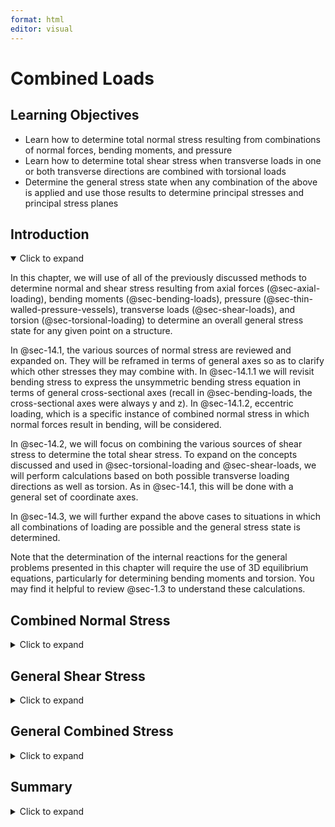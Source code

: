 ```yaml
---
format: html
editor: visual
---
```


# Combined Loads {#sec-combined-loads}

::: {.callout-note icon="false"}
## Learning Objectives

-   Learn how to determine total normal stress resulting from combinations of normal forces, bending moments, and pressure
-   Learn how to determine total shear stress when transverse loads in one or both transverse directions are combined with torsional loads
-   Determine the general stress state when any combination of the above is applied and use those results to determine principal stresses and principal stress planes
:::

## Introduction {.unnumbered}

<details open>

<summary>Click to expand</summary>

In this chapter, we will use of all of the previously discussed methods to determine normal and shear stress resulting from axial forces (@sec-axial-loading), bending moments (@sec-bending-loads), pressure (@sec-thin-walled-pressure-vessels), transverse loads (@sec-shear-loads), and torsion (@sec-torsional-loading) to determine an overall general stress state for any given point on a structure.

In @sec-14.1, the various sources of normal stress are reviewed and expanded on. They will be reframed in terms of general axes so as to clarify which other stresses they may combine with. In @sec-14.1.1 we will revisit bending stress to express the unsymmetric bending stress equation in terms of general cross-sectional axes (recall in @sec-bending-loads, the cross-sectional axes were always y and z). In @sec-14.1.2, eccentric loading, which is a specific instance of combined normal stress in which normal forces result in bending, will be considered.

In @sec-14.2, we will focus on combining the various sources of shear stress to determine the total shear stress. To expand on the concepts discussed and used in @sec-torsional-loading and @sec-shear-loads, we will perform calculations based on both possible transverse loading directions as well as torsion. As in @sec-14.1, this will be done with a general set of coordinate axes.

In @sec-14.3, we will further expand the above cases to situations in which all combinations of loading are possible and the general stress state is determined.

Note that the determination of the internal reactions for the general problems presented in this chapter will require the use of 3D equilibrium equations, particularly for determining bending moments and torsion. You may find it helpful to review @sec-1.3 to understand these calculations.

</details>

## Combined Normal Stress {#sec-14.1}

<details>

<summary>Click to expand</summary>

All forms of normal stress previously discussed act in the longitudinal (also referred to as axial) direction except for the hoop stress from pressure. The longitudinal direction is the direction normal to the cross-sectional location of the point for which stress is being evaluated.

To be able to discuss directions and stress components in general terms, we will consider the loadings and stresses in terms of the longitudinal direction (L) at the point in the structure being considered, the centroidal vertical axis of the cross-section (V), and the centroidal horizontal axis of the cross-section (H). The specific axes that these terms refer to depends on how the axes are specified generally for a structure as well as the location of the point in question.

For example, consider the structure in @fig-14.1 with the x, y, z axes oriented at the origin as shown. For point P on the structure, the longitudinal axis is the x-axis and the vertical and horizontal axes of the cross-section are the y-axis and z-axis, respectively. On the other hand, for point Q, the longitudinal axis is the y-axis and the vertical and horizontal axes of the cross-section are the z-axis and x-axis, respectively.

![The longitudinal (L), horizontal (H), and vertical (V) axes depend on how the axes are arranged globally for the structure as well as the specific location of the point in question.](images/CH14%20PNGs/figure%2014.1.png){#fig-14.1 fig-align="center"}

We have seen that axial load, bending moments, and pressure all result in normal stresses. We can express the 2D normal stress state for any given point as:

$$
\sigma_L=\frac{\sum F_L}{A}+\sigma_{bending}+\frac{p r}{2 t}
$$

in the longitudinal direction and:

$$
\sigma_{hoop}=\frac{p r}{t}
$$

in the direction of the other planar axis of the point in question. For the example given in @fig-14.1, both points are in the x-y plane, but the hoop direction is the y direction for point P and the x direction for point Q.

In the above stress equation, F~L~ is the total force in the direction normal to the cross-section (same direction as the longitudinal direction). It is positive if the total normal force is tensile and negative if compressive. In addition, A is the cross-sectional area, p is the internal pressure, r is the inside radius of a pipe, and t is the wall thickness of a pipe. The pressure term will always be positive for internal pressure. Of course, for a solid cross-section, or a hollow cross-section with no pressure, the hoop stress and the last term of the longitudinal stress would be 0.

To help break down this analysis, @sec-14.1.1 presents further clarification on finding bending stress for general coordinate axes. @sec-14.1.2 discusses the specific combined loading case of an axial force that also results in bending.

### Generalized Bending Stress Equation {#sec-14.1.1}

In @sec-9.1 , an equation for bending stress based on having bending around the cross-sectional axes of y and z was derived. That equation is:

$$
\sigma_x=-\frac{M_z y}{I_z}+\frac{M_y z}{I_y}
$$

The negative sign in front of the M~z~ expression and the plus in front of the M~y~ expression are specifically related to the y and z cross-sectional axes as oriented as they were in @sec-bending-loads, with the z-axis positive horizontally to the left and the y axis positive vertically upwards. However, because cross-sectional axes for any given point on a structure can vary based on both how the global axes are specified and on the location of the point within the structure, we will need to know how to apply the bending stress equation for a general set of axes before we can combine this stress with other sources of normal stress.

In any given loading situation, the bending moments are the moments around the cross-sectional centroidal axes. If the cross-sectional centroidal axes are thought of generally as the vertical axis (V) and the horizontal axis (H) as shown in @fig-14.2, the resulting stress would be in the longitudinal direction (L), and we can express the unsymmetric bending stress equation as:

$$
\boxed{\sigma_{L(bending})= \pm\left|\frac{M_V d_H}{I_V}\right| \pm\left|\frac{M_H d_V}{I_H}\right|}
$$ {#eq-14.1}

| *where*
| *𝜎~𝐿~ = Bending stress in the longitudinal direction \[Pa, psi\]*
| *M~V~ = Bending moment around the vertical axis \[N⸱m, lb⸱in.\]*
| *M~H~ = Bending moment around the horizontal axis \[N⸱m, lb⸱in.\]*
| *d~H~ = Horizontal distance between the point on the cross-section for which the stress is being calculated and the V axis \[m, in.\]*
| *d~V~ = Vertical distance between the point on the cross-section for which the stress is being calculated and the H axis \[m, in.\]*
| *I~V~ = the moment of inertia about the vertical axis \[m^4^, in.^4^\]*
| *I~H~ = Area moment of inertia about the horizontal axis \[m^4^, in.^4^\]*

![General coordinate axes and the distances used in the bending stress equation](images/CH14%20PNGs/figure%2014.2.png){#fig-14.2 fig-align="center"}

The sign on each individual term needs to be determined by inspection of the bending direction. The side of the cross section that would be on the “inside” of the bend will be in compression and vice versa. @fig-14.3 illustrates the sense of the bending moment around the horizontal axis that would result in compression above the H axis and tension below. @fig-14.4 illustrates the sense of bending moment around the vertical axis that would result in tension to the left of the V axis and compression to the right. The bending moment is shown for a section above and below a cut on a vertical structure and to the left and right of a cut on a horizontally oriented structure. The opposite directions of bending moment would lead to the opposite signs of stress.

![Sense of bending moment around the horizontal (H) axis that would result in tension below the H axis and compression above](images/CH14%20PNGs/figure%2014.3.png){#fig-14.3 fig-align="center"}

![Sense of bending moment around the vertical (V) axis that results in tension to the left of the V axis and compression to the right](images/CH14%20PNGs/figure%2014.4.png){#fig-14.4 fig-align="center"}

If visualization is difficult, one can use the following tool:

1.  Draw the **applied** moment arrows around the V and H axes on the cross-section in the correct sense. Make sure to draw them such that they go over (or in front of) the bending axis (as opposed to under or behind)
2.  The side (top/bottom for moments around the H axis and left/right for the moments around the V axis) the arrows point into are the compressive sides and the sides the tails of the arrows are on are the tensile sides.

The use of this tool will be demonstrated for the bending stress calculation in @exm-14.1.

It will also be helpful to note that the bending stress for a point that lies directly on a centroidal axis will be zero for bending around that axis since the bending axis is the neutral axis for that direction of bending, as shown in @fig-14.5.

![Bending moments cause zero stress along the centroidal axis that they act around.](images/CH14%20PNGs/figure%2014.5.png){#fig-14.5 fig-align="center" width="369"}

::: {.callout-tip collapse="true" icon="false"}
## Example 14.1

::: {#exm-14.1}
<p>

</p>

The internal bending moments on a 32 mm diameter solid steel rod are found to be M~x~ = 376 kN mm and M~z~ = 204 kN mm as shown. Determine the bending stress at points P and Q.

![](images/CH14%20PNGs/example%2014.1%20part%201.png){fig-align="center" width="464"}

::: {.callout-tip collapse="true" icon="false"}
## Solution

Drawing the cross-section, we can see that the vertical axis of the cross section is the z-axis and the horizontal axis of the cross section is the x-axis. The resulting stress is in the longitudinal direction, which is the y-axis. The bending stress equation can then be expressed as:

$$
\sigma_y= \pm\left|\frac{M_z x}{I_z}\right| \pm\left|\frac{M_x z}{I_x}\right|
$$

The magnitudes of the bending moments are given. With the circular cross-section, the moment of inertia of both cross-sectional axes are:

$$
I_x=I_y=\frac{\pi}{4} r^4=\frac{\pi}{4}(16{~mm})^4=51.47 \times 10^3{~mm}^4=51.47 \times 10^{-9}{~m}^4
$$

For point P, because it is on the centroidal z-axis, we know that it experiences no stress from M~z~. Given the clockwise bending moment around the x-axis, the beam can be visualized as bending in a manner such that point P will be on the “inside” of the bend, or in compression.

If the visualization is difficult, we can also use the “tool” described in @sec-14.1. Noting that the applied moment in this case is in the same direction as the bending moment (since equilibrium dictates that the moment at the fixed support is opposite of what is applied and the bending moment is opposite of the fixed support, we can conclude that the bending moment and applied moment would be in the same direction), we can draw the moment arrow across the cross-section. Note that this arrow should be drawn going over the x-axis. Drawing the arrow on the cross-section in this way, we can see that the arrowhead would point towards P, so all points above the x-axis, including P, are in compression from this moment.

![](images/CH14%20PNGs/example%2014.1%20part%202.png){fig-align="center" width="443"}

The z distance from the x-axis to be P is the radius. We can then calculate the normal stress at point P to be:

$$
\sigma_{yP}=-\left|\frac{M_x z}{I_x}\right|=-\frac{376{~N}\cdot{m}*(0.016{~m})}{51.47 \times 10^{-9}{~m}^4}=-117{~MPa}
$$

Similarly, point Q will experience no stress from M~x~ since it is on the x-axis, but it will feel stress from M~z~. The x distance from the z-axis to point Q is also the radius. The sign on the stress can be determined by visualizing the bending to be as shown in the front view below and noting that point Q would be on the outside part of the bend. Alternatively, drawing the moment arrow on the cross-section as was done for point P above reveals that point Q is on the tail side of the arrow, so in tension.

![](images/CH14%20PNGs/example%2014.1%20part%203.png){fig-align="center" width="416"}

The normal stress at point Q is thus calculated to be:

$$
\sigma_{y Q}=+\left|\frac{M_z x}{I_z}\right|=\frac{204{~N}\cdot{m}*(0.016{~mm})}{51.47 \times 10^{-9}{~m}^4}=63.4{~MPa}
$$

**σ~yP~ = 116.9 MPa (compression)**

**σ~yQ~ = 63.4 MPa (tension)**
:::
:::
:::

### Eccentric Loading {#sec-14.1.2}

When the line of action of an axial load does not pass through the centroid of a cross section, it will result in both a normal reaction force and a bending moment. For example, consider the traffic light and corresponding free body diagram shown in @fig-14.6.

![The vertical pole is subject to direct axial stress and bending stress](images/CH14%20PNGs/figure%2014.6.png){#fig-14.6 fig-align="center"}

The vertical support pole is subjected to normal forces from the weights of the traffic lights (the weight of the horizontal poles, cameras, etc., are assumed to be negligible for this example) as well as to bending moments around both cross-sectional axes (x and z) that result from the fact that the weights are not directly centered on the centroidal axes of the support pole. The total normal stress in the longitudinal direction, σ~y~, at any given point on the pole would be given by the stress from the total normal force ($\frac{\sum F_y}{A}$) plus the bending stress from the bending moment around the z axis that results from W~1~ and W~2~ and the bending moment around the x axis that results from W~3~.

In terms of the general axes discussed in @sec-14.1.1, we have:

$$
\boxed{\sigma_L= \pm\left|\frac{F_L}{A}\right| \pm\left|\frac{M_V d_H}{I_V}\right| \pm\left|\frac{M_H d_V}{I_H}\right|}
$$ {#eq-14.2}

| *where*
| *𝜎~𝐿~ = Bending stress in the longitudinal direction \[Pa, psi\]*
| *F~L~ = Internal normal force in the longitudinal direction \[N, lb\]*
| *A = Cross-sectional area \[m^2^, in.^2^\]*
| *M~V~ = Bending moment around the vertical axis \[N⸱m, lb⸱in.\]*
| *M~H~ = Bending moment around the horizontal axis \[N⸱m, lb⸱in.\]*
| *d~H~ = Horizontal distance between the point on the cross-section for which the stress is being calculated and the V axis \[m, in.\]*
| *d~V~ = Vertical distance between the point on the cross-section for which the stress is being calculated and the H axis \[m, in.\]*
| *I~V~ = the moment of inertia about the vertical axis \[m^4^, in.^4^\]*
| *I~H~ = Area moment of inertia about the horizontal axis \[m^4^, in.^4^\]*

The sign for the first term is positive if the total force is tensile (directed away from the cross-section) and negative if the total force is compressive (pointed towards the cross-section).

@exm-14.2 and @exm-14.3 demonstrate the calculation of normal stress in eccentric loading problems.

@exm-14.4 goes through the process of calculating each of the components of normal stress and then combining them to determine the normal stress state at particular point.

::: {.callout-tip collapse="true" icon="false"}
## Example 14.2

::: {#exm-14.2}
<p>

</p>

The structure is subjected to vertical forces as shown. Determine the total normal stress at points P and Q on the cross-section of the vertical portion of the structure.

![](images/CH14%20PNGs/example%2014.2%20part%201.png){fig-align="center"}

::: {.callout-tip collapse="true" icon="false"}
## Solution

The generalized normal stress equation is:

$$
\sigma_L= \pm\left|\frac{F_L}{A}\right| \pm\left|\frac{M_V d_H}{I_V}\right| \pm\left|\frac{M_H d_V}{I_H}\right|
$$

In this case, the longitudinal axis (L) is the y-axis. The vertical axis of the cross-section (V) is the z-axis and the horizontal axis (H) is the x-axis.

To apply the equation, the internal reactions N, Mx, and Mz are needed. Since the internal reactions remain constant along the vertical portion of the structure, we can cut anywhere along its length to determine these internal reactions. The reaction moment around the x axis, Mx, can be determined to be 0 by inspection since all the forces pass through the centroidal x-axis of the cross-section. When finding the bending moments, it is important to remember that the moments needed are the moments around the centroidal axes of the cross-section.

![](images/CH14%20PNGs/exampe%2014.2%20part%202.png){fig-align="center" width="243"}

$$
\begin{gathered}
\sum F_y=N-75{~lb}-50{~lb}=0 \quad\rightarrow\quad N=125{~lb} \\
\sum M_z=(75{~lb}*15{~in.})-(50{~lb}*25{~in.})+M z=0 \quad\rightarrow\quad M z=125{~lb}\cdot{in.}
\end{gathered}
$$

Since both N and Mz are positive, the respective directions drawn on the FBD are confirmed to be correct. Thus, the normal force is compressive (pointed towards the cut section) and the bending moment is counterclockwise around the z-axis.

The total normal stress at point P can then be calculated with the following inputs:

$F_L = N = 125{~lbs}$

$A = 6{~in.}*8{~in.} = 48{~in.^2}$

$M_V = M_x = 125{~lb}\cdot{in.}$

$d_x =\text{ x-distance between point P and the z-axis} = 2{~in.}$

$I_z = \frac{1}{12}*(6{~in.})*(8{~in.^3}) = 256{~in.^4}$

The normal force N is compressive, so that term in the stress equation is made negative. With the counter-clockwise bending moment on the upper section, one can visualize that the bending would take on a “C” shape with point P on the outside of the bend, so point P would be in tension from the bending moment and that term in the equation is made positive.

As mentioned in @sec-14.1.1, another way to determine the sign on the bending stress is to draw the direction of the overall applied moment on the cross-section. In this case, the total applied moment around the z-axis is:

$$
\begin{aligned}
M=(75{~lb}*15{~in.})-(50{~lb}*25{~in.})&=-125{~lb}\cdot{in.} \\
&=125{~lb}\cdot{in.}~~\text{clockwise }
\end{aligned}
$$

Drawing the clockwise moment on the cross-section we see that the left side of the cross-section is on the tail side of the arrow, so we can conclude that all points to the left of the centroidal z-axis will be in tension. Note that for this tool to work, the arrow must always be drawn to be going “over” the axis as opposed to under.

![](images/CH14%20PNGs/exampe%2014.2%20part%203.png){fig-align="center" width="274"}

$$
\sigma_{yP}=-\left|\frac{125{~lb}}{48{~in.^2}}\right|+\left|\frac{(125{~lb}\cdot{in.})(2{~in.})}{256{~in.^4}}\right| \\
\sigma_{yP}=-1.63{~psi}
$$

The negative answer indicates that the stress is compressive.

To calculate the stress at point Q, all inputs to the equation remain the same except for dx. The x distance between the centroidal z-axis and point Q is 4 in. In addition, the sign on the bending stress is negative instead of positive since point K is on the inside of the bend (or on the arrow side of the cross-section drawn with the applied moment). Thus,

$$
\sigma_{yQ}=-\left|\frac{125{~lb}}{48{~in.^2}}\right|-\left|\frac{(125{~lb}\cdot{in.})(4{~in.})}{256{~in.^4}}\right| \\
\sigma_{yQ}=-4.56{~psi}
$$

**σyP = -3.49 psi, σyQ = -6.42 psi**
:::
:::
:::

::: {.callout-tip collapse="true" icon="false"}
## Example 14.3

::: {#exm-14.3}
<p>

</p>

A force pulls up on point P on the post with rectangular cross section as shown. Determine the normal stress at point A.

![](images/CH14%20PNGs/example%2014.3%20part%201.png){fig-align="center"}

::: {.callout-tip collapse="true" icon="false"}
## Solution

In this problem, there are three sources of normal stress: the bending stress from bending around the y axis, the bending stress from bending around the x axis, and the axial stress from the 180 kN force acting normal to the cross-section.

For the given loading, the internal reactions will be the same for any z location, so we can make a cut anywhere to determine the bending moment and normal force reaction

$$
\begin{aligned}
&\sum M_X=(180{~kN}*50{~mm})+M_x=0 \quad\rightarrow\quad M_X=-9000{~kN}\cdot{mm} \\
&\sum M_Z=(180{~kN}*40{~mm})+M_z=0 \quad\rightarrow\quad M_Z=-7200{~kN}\cdot{mm} \\
&\sum F_Y=180{~kN}-N=0 \quad\rightarrow\quad N=180{~kN}
\end{aligned}
$$

![](images/CH14%20PNGs/example%2014.3%20part%202.png){fig-align="center" width="230"}

By inspection of the applied moments, we can visualize that the bending around the x-axis is such that the post would bend towards us and points along the back edge where point A is would be in tension.

We can also visualize that the bending around the z-axis is such that the post would bend in a backwards C shape and points to the left of the centroidal z-axis would be in compression. We can also observe the the normal force reaction is tensile.

Applying the generalized normal stress equation (with the pressure term omitted):

$$
\sigma_{L A}= \pm\left|\frac{F_L}{A}\right| \pm\left|\frac{M_V d_H}{I_V}\right| \pm\left|\frac{M_H d_V}{I_H}\right|
$$

In this case, the longitudinal axis of the post is the y-axis, the vertical axis of the cross-section is the y-axis, and the horizontal axis of the cross-section is x-axis. The dH in the equation is the x distance between centroidal z-axis and point A. The dV in the equation is the z distance between the centroidal x-axis and point A.

$$
\begin{aligned}
&\sigma_{yA}=\left|\frac{N}{A}\right|-\left|\frac{M_z d_x}{I_z}\right|+\left|\frac{M_x d_z}{I_x}\right| \\
&\sigma_{yA}=\left|\frac{180,000{~N}}{(0.2{~m})(0.15{~m})}\right| \left|\frac{7200{~N}\cdot{m}*0.085{~m}}{\frac{1}{12}(0.15{~m})(0.2 {~m})^3}\right|+\left| \frac{9000{~N}\cdot{m}*0.075{~m})}{\frac{1}{12}(0.2{~m})(0.15{~m})^3}\right| \\
&\sigma_{y A}=11.9{~MPa}
\end{aligned}
$$

The stress works out to be positive and therefore tensile.

**σ~yA~ =11.9 MPa**
:::
:::
:::

::: {.callout-tip collapse="true" icon="false"}
## Example 14.4

::: {#exm-14.4}
<p>

</p>

For the pressurized pipe loaded as shown, determine the normal stresses at point H. Noting that there would be no shear stress at point H for this loading, represent the general stress state of point H on a stress element. The pipe has an outside diameter of 200 mm and a wall thickness of 10 mm. The load Pz = 18 kN and the internal pressure in the pipe is 1500 kPa.

![](images/CH14%20PNGs/example%2014.4%20part%201.png){fig-align="center" width="423"}

::: {.callout-tip collapse="true" icon="false"}
## Solution

Consider the general normal stress equation:

$$
\sigma_L= \pm\left|\frac{F_L}{A}\right| \pm\left|\frac{M_V d_H}{I_V}\right| \pm\left|\frac{M_H d_V}{I_H}\right| \pm \frac{p r}{2 t}
$$

In this problem, the longitudinal direction is the z direction and the horizontal and vertical axes of the cross-section where H is located are the x-axis and y-axis, respectively. Since there is pressure loading in this problem, there is also normal stress in the hoop direction (x and y-directions).

So we have:

$$
\begin{aligned}
\sigma_{long} & = \pm\left|\frac{F_z}{A}\right| \pm\left|\frac{\left|M_y d_x\right|}{I_y}\right| \pm\left|\frac{\mid M_x d_y}{I_x}\right| \pm \frac{p r}{2 t} \\
\sigma_{hoop} & =\frac{p r}{t}
\end{aligned}
$$

Cutting through the part of the pipe where point H is located and applying equilibrium provides the following results for the internal reactions:

![](images/CH14%20PNGs/example%2014.4%20part%202.png){fig-align="center" width="243"}

$$
\begin{aligned}
&\sum F_y=N-18{~kN}=0 \quad\rightarrow\quad N=18{~kN} \\
&\sum M_y=(18{~kN}*1.8{~m})+M_y=0 \quad\rightarrow\quad M_y=-32.4{~kN}\cdot{m}
\end{aligned}
$$

Note that force is only applied in the z-direction so no other force reactions were drawn. There is also no force that results in a moment around the x-axis or z-axis, so Mx and Mz were also omitted from the FBD.

The normal force is positive based on the drawn direction, so it is compressive. The bending moment around the y-axis was drawn counterclockwise around the y axis, but the result is negative, so the bending moment is actually clockwise. However, since point H lies on the y-axis, there will be no stress at point H from this bending moment. 

Thus the longitudinal stress (z-direction) becomes:

$$
\begin{aligned}
\sigma_{long}&=-\left|\frac{F_L}{A}\right|+\frac{pr}{2t} \\
&=-\frac{18,000{~N}}{\pi\left(0.1^2-0.09^2\right){~m^2}}+\frac{(1,500,000{~Pa})(0.1{~m})}{2(0.01{~m})} \\
&=4.48{~MPa}
\end{aligned}
$$

The hoop stress (x-direction) is:

$$
\sigma_{hoop}=\frac{pr}{t}=\frac{(1,500,000{~Pa})(0.1{~m})}{0.01{~m}}=15{~MPa}
$$

Now we can sketch a stress element at point H in the x-z plane.

![](images/CH14%20PNGs/example%2014.4%20part%203.png){fig-align="center" width="301"}
:::
:::
:::

::: {.callout-warning icon="false"}
## Step-by-step: **Combined normal stress**

1.  Identify the longitudinal axis based on the global coordinate axes for the structure and the location of the point. Remember that all but the stress components except the pressure related hoop stress will act in the longitudinal direction.

2.  Cut the structure at the point of interest and determine the internal reactions.

    -   The sum of the forces in the longitudinal direction will give the total normal force.

    -   The sum of the moments about each of the cross-sectional centroidal axes will give the bending moments, MV about the vertical axis and MH about the horizontal axis.

3.  Determine the normal stress in the longitudinal direction based directly on the normal force, $\sigma_L=\frac{F_L}{A}$

4.  For each bending moment axis for which the bending moment is not zero and the point in question does not lie on the bending axis, determine the moment of inertia about that axis and determine the perpendicular distance between the point and the bending axis.

5.  Sub in the values from the steps 2b and 4 in the general bending stress equation:\
    $$
    \sigma_{L(bending)}= \pm\left|\frac{M_V d_H}{I_V}\right| \pm\left|\frac{\mid M_H d_V}{I_H}\right|
    $$\
    Determine the sign by visualization of the bending shape or by drawing the moment on the cross-section and using the tool described in @sec-14.1.1.

6.  If there is applied pressure, determine the longitudinal stress from pressure, $\sigma_L=\frac{p r}{2 t}$ Add the stresses calculated in steps 3, 5, and 6 to get the total longitudinal normal stress,\
    $$
    \sigma_L= \pm\left|\frac{N}{A}\right| \pm\left|\frac{M_V d_H}{I_V}\right|+\left|\frac{M_H d_V}{I_H}\right|+\frac{p r}{2 t}
    $$

7.  If there is pressure, calculate the hoop stress to get the normal stress in the direction of the other planar axis of the point:\
    $$
    \sigma_{hoop}=\frac{p r}{t}
    $$
:::

</details>

## General Shear Stress {#sec-14.2}

<details>

<summary>Click to expand</summary>

Shear stress due to torsion was discussed in @sec-torsional-loading while shear stress due to transverse loading was discussed in @sec-shear-loads. In this section, the considerations that go into determining the total shear stress that arise when both forms of loading will be discussed.

### Shear Stress due to Torsion {#sec-14.2.1}

As discussed in @sec-6.1, shear stress due to torsion can be calculated as:

$$
\tau_{(torsional)}=\frac{T \rho}{J}
$$

For general problems, one may need to calculate T, so it is important to remember that torque is the moment about the longitudinal axis of a body, or that component of the moment that causes the body to twist. Since this form of shear stress will be combined with transverse shear stress to get the total, understanding the sign on the shear stress will be important.

Recall that when a stress element is drawn, a positive shear stress is one for which the shear stress arrow goes in the positive vertical direction on a positive vertical face and in the positive horizontal direction on a positive horizontal face. The positive or negative directions and faces are established by the positive sense of the axes which define the plane the point is in.

To determine which way a shear stress arrow would be drawn for a given stress element, one must cut the body at one edge of the stress element and visualize the direction in which the load would be applied across the cut.

For example, in @fig-14.7, when the cylinder is cut at the top of the stress element, we examine the bottom section of the cylinder and note that the reaction torque at the cut surface goes in the opposite direction to that which is applied at the bottom surface. This results in a counterclockwise reaction torque at the cut which means that the top section tends to want to twist (and exert a force) from left to right across the top element edge. If the vertical axis is positive upwards, the top face is a positive face. In addition, if the horizontal axis is positive to the right, the rightwards shear force arrow is in the positive direction. Together this means that the shear stress can be concluded to be positive since we would have a positive shear force on a positive face.

Similarly, when the cut is made at the bottom edge of the element, we can examine the top section of the cylinder for which equilibrium dictates that there is a clockwise reaction moment at the cut edge. This means that the bottom section tends to want twist from right to left across the bottom element edge. If the vertical axis is positive upwards so that the top face is a positive face, and the horizontal axis is positive to the right, the leftwards shear force would be a negative force acting on a negative face, so the shear stress would still be concluded to be positive.

![Signs for shear stress](images/CH14%20PNGs/figure%2014.7.png){#fig-14.7 fig-align="center" width="430"}

### Shear Stress due to Transverse Shear {#sec-14.2.2}

In @sec-shear-loads, the equation $\tau=\frac{V Q}{I t}$ was evaluated to find the shear stress due to transverse shear force V. In that chapter, only one direction of shear force was considered for each problem and the sign on shear stress was not considered. For general loading, we may have two directions of transverse shear force corresponding to the two cross-sectional axes directions, as shown in @fig-14.8, so we will need to apply the transverse shear stress equation for both directions and also understand the signs so that we can combine them with each other and with the torsional shear stress.

![Shear forces in two directions on cross-section](images/CH14%20PNGs/figure%2014.8.png){#fig-14.8 fig-align="center" width="386"}

When applying the transverse shear stress equations for specific directions of shear force, it is helpful to keep the following in mind:

1.  The cut one makes to determine the first moment of area Q will be perpendicular to the direction of shear force.
2.  The area moment of inertia will be the moment of inertia around the axis perpendicular to the shear force.
3.  The thickness, as before, refers to the thickness of the solid part of the cross section that one cuts through to calculate Q.

Using the same reference axes as with the general normal stress equation (H for horizontal centroidal axis and V for vertical centroidal axis), the transverse shear stress equation can be written as follows:

$$
\boxed{\tau_{(transverse)}= \pm\left|\frac{V_H Q_V}{I_V t_V}\right| \pm\left|\frac{V_V Q_H}{I_H t_H}\right|}
$$ {#eq-14.3}

| *where*
| *𝜏~(transverse)~ = Transverse shear stress at point of interest \[Pa, psi\]*
| *V~H~ = Internal horizontal shear force \[N, lb\]*
| *V~V~ = Internal vertical shear force \[N, lb\]*
| *Q~V~ = First moment of area about the vertical axis passing through the point of interest \[m^3^, in.^3^\]*
| *Q~H~ = First moment of area about the horizontal axis passing through the point of interest \[m^3^, in.^3^\]*
| *I~V~ = Area moment of inertia about the vertical centroidal axis \[m^4^, in.^4^\]*
| *I~H~ = Area moment of inertia about the horizontal centroidal axis \[m^4^, in.^4^\]*
| *t~V~ = Vertical thickness of the cross-section \[m, in.\]*
| *t~H~ = Horizontal thickness of the cross-section \[m, in.\]*

The signs on the shear stress are determined similarly to the manner described in @sec-14.2.1 for torsion. The direction of the internal shear force is determined by equilibrium and this direction relative to the positive axes and faces on the stress element are used to establish direction.

It will be helpful to note that for any point on a cross-section that is on an edge that a transverse shear force goes through (or for a circular cross-section, any point on the outer diameter that lies in the path of the force), the transverse shear stress due to that direction of shear force is 0. This is illustrated in @fig-14.9. This is because the specified points would be on free surfaces in these cases. For example, for a vertical shear force, the bending would be around the horizontal axis, so the top and bottom surfaces would be considered free surfaces with no shear force acting above the top surface or below the bottom surface. The same would hold true for the left and right surfaces in the case of a horizontal shear forces that would result in bending around the vertical axis.

![Locations of zero transverse shear stress](images/CH14%20PNGs/figure%2014.9.png){#fig-14.9 fig-align="center" width="513"}

@exm-14.5 demonstrates the calculation of transverse shear stress with multiple directions of shear force.

::: {.callout-tip collapse="true" icon="false"}
## Example 14.5

::: {#exm-14.5}
<p>

</p>

Two forces are applied to a rectangular post as shown. Determine the shear stress at points P and S.

![](images/CH14%20PNGs/example%2014.5%20part%201.png){fig-align="center" width="497"}

::: {.callout-tip collapse="true" icon="false"}
## Solution

To find shear stresses at points P and Q, which are at the same vertical location on the post, we must first cut the post at that vertical location and find the internal reactions by applying equilibrium. The illustration below shows the section below the cut made at the cross-section where points P and Q are located. The reactions at the support due to the applied loading must be in the opposite direction to the loading for equilibrium and the internal reactions at the cut section will be opposite to the support reactions. Note that there are also bending moments around the x and y axes due to the applied forces, but those result in normal stress, not shear stress.

![](images/CH14%20PNGs/example%2014.5%20part%202.png){fig-align="center" width="247"}

Given that there is no torsion in this problem, the general shear stress equation can be written:

$$
\tau= \pm\left|\frac{V_H Q_V}{I_V t_V}\right| \pm\left|\frac{V_V Q_H}{I_H t_H}\right|
$$

Where the horizontal axis of the cross-section is the y–axis and the vertical axis of the cross section is the x-axis.

For any point on the cross-section, we can substitute:

$V_H = V_y = 78{~kN}$

$V_V = V_x = 94{~kN}$

$I_H=I_y=\frac{1}{12}(160{~mm})^3(120{~mm})=40.96 \times 10^6{~mm}^4=40.96 \times 10^{-6}{~m}^4$

$I_V=I_x=\frac{1}{12}(120{~mm})^3(160{~mm})=23.04 \times10^6{~mm}^4=23.04 \times 10^{-6}{~m}^4$

The Q and the t terms will depend on the specific points on the cross-section.

**Point P:**

The x faces of the post (front and back sides) do not feel shear stress from V~x~ since V~x~ results in bending around the y-axis and the front and back sides would be free surfaces for such bending. In the shear stress equation, we can also see this from that fact that Q~y~ = A’x’ would be zero for point P (A’ = 0 below the horizontal cut at H and x’ = 0 for the area above the cut).

To find the shear stress from V~y~, we would make a vertical cut through point H and calculate

$$
Q_x=A'y'=\frac{1}{2}(160{~mm})(120{~mm})*\left(\frac{1}{4}\right)(160{~mm})=384000{~mm}^3=384 \times 10^{-6}{~m}^3
$$

$t_x = 120{~mm} = 0.12{~m}$

![](images/CH14%20PNGs/example%2014.5%20part%203.png){fig-align="center"}

Looking at the FBD of the cut section of the post drawn above, we can see that V~y~ goes across the top of the stress element of P in the positive y direction. The top of the element is on the positive z-face, so we a positive force on a positive face, which makes the resulting shear stress positive.

![](images/CH14%20PNGs/example%2014.5%20part%204.png){fig-align="center" width="136"}

So

$$
\tau_P=\frac{V_y Q_x}{I_x t_x}=\frac{(78000{~N})(384 \times 10^{-6}{~m}^3)}{(40.96 \times 10^{-6}{~m}^4)(0.12{~m})}=6.09{~MPa}
$$

[Point S:]{.underline}

For point S, the shear stress from Vy will be zero by the same reasoning as used for point P and Vx (Qx = 0 for point S), so we only need to calculate the shear stress from Vx.

To find the shear stress from Vx, we would make a horizontal cut through point S and calculate

$$
Q y=A'x'=(160{~mm})(30{~mm})*(60{~mm}-15{~mm})=216000{~mm}^3=216 \times 10^{-6}{~m}^3
$$

$t_y = 160{~mm} = 0.16{~m}$

![](images/CH14%20PNGs/example%2014.5%20part%205.png){fig-align="center"}

Again looking at the FBD of the cut post above, we can see that Vx goes across the top of the stress element for S in the negative x direction. So we a negative force on a positive face, which makes the resulting shear stress negative

![](images/CH14%20PNGs/example%2014.5%20part%206.png){fig-align="center" width="243"}

So

$$
\tau_S=-\frac{V_x Q_y}{I_y t_y}=-\frac{(94000{~N})(216 \times 10^{-6}{~m}^3)}{(23.04 \times 10^{-6}{~m}^4)(0.16{~m})}=-5.51{~MPa}
$$

**τ~P~ = 6.09 MPa, τ~S~ = -5.51 MPa**
:::
:::
:::

### Combined Shear Stress {#sec-14.2.3}

Now we can consider the case of bodies having both torsion and transverse shear stresses. Given a general loading, one may need to calculate the torque and also identify which of the forces constitute transverse shear forces. It will be helpful to remember that the transverse shear forces are the forces in the directions of the cross-sectional axes and torsion is that component of moment that is about the longitudinal axis.

The total shear stress equation is:

$$
\boxed{\tau= \pm\left|\frac{T \rho}{J}\right| \pm\left|\frac{V_H Q_V}{I_V t_V}\right| \pm\left|\frac{V_V Q_H}{I_H t_H}\right|}
$$ {#eq-14.4}

| *where*
| *𝜏 = Shear stress at point of interest \[Pa, psi\]*
| T = Internal torque \[N·m, lb·in.\]
| 𝜌 = Radial distance from centroid to point of interest \[m, in.\]
| J = Polar moment of inertia *\[m^4^, in.^4^\]*
| *V~H~ = Internal horizontal shear force \[N, lb\]*
| *V~V~ = Internal vertical shear force \[N, lb\]*
| *Q~V~ = First moment of area about the vertical axis passing through the point of interest \[m^3^, in.^3^\]*
| *Q~H~ = First moment of area about the horizontal axis passing through the point of interest \[m^3^, in.^3^\]*
| *I~V~ = Area moment of inertia about the vertical centroidal axis \[m^4^, in.^4^\]*
| *I~H~ = Area moment of inertia about the horizontal centroidal axis \[m^4^, in.^4^\]*
| *t~V~ = Vertical thickness of the cross-section \[m, in.\]*
| *t~H~ = Horizontal thickness of the cross-section \[m, in.\]*

@exm-14.6 demonstrates the calculation of total shear stress when torsion and transverse shear are both acting.

::: {.callout-tip collapse="true" icon="false"}
## Example 14.6

::: {#exm-14.6}
<p>

</p>

A solid steel bar with an outside diameter of 6.70 in. is loaded as shown. Determine the maximum shear stress at points J and K on the outside of the pipe.

![](images/CH14%20PNGs/example%2014.6%20part%201.png){fig-align="center"}

::: {.callout-tip collapse="true" icon="false"}
## Solution

First we need to find the internal reactions at the location of the points in question. To find the internal reactions, we will first draw the whole body FBD and apply equilibrium to find the reactions at the support. Then we will cut the body at the location of points J,K and apply equilibrium to the cut section to find the internal reactions. All the reactions are calculated below even though we only need Vx, Vz, and My to find the shear stresses.

![](images/CH14%20PNGs/example%2014.6%20part%202.png){fig-align="center"}

To find reactions at support:

$$
\begin{aligned}
& \sum F_x=R_x+1500{lb}=0 \quad\rightarrow\quad R_x=-1500{~lb} \\
& \sum F_y=R_y=0 \\
& \sum F_z=R_z+900{~lb}=0 \quad\rightarrow\quad R_z=-900{~lb}
\end{aligned}
$$

$$
\begin{aligned}
& \sum M_x=M_{Rx}+(900{~lb})(80{~in.})=0 \quad\rightarrow\quad M_{Rx}=-72,000{~lb}\cdot{in.} \\
& \sum M_y=M_{Ry}+(900{~lb})(18{~in.})=0 \quad\rightarrow\quad M_{Ry}=-16,200{~lb}\cdot{in.} \\
& \sum M_z=M_{Rz}-(1500{~lb})(80{~in.})=0 \quad\rightarrow\quad {Mz}=120,000{~lb}\cdot{in.}
\end{aligned}
$$

To find reactions at cut section:

$$
\begin{aligned}
& \sum F_x=R_x+V_x=-1500{~lb}+V x=0 \quad\rightarrow\quad V x=1500{~lb} \\
& \sum F_y=R_y+V_y=0 \quad\rightarrow\quad V y=0 \\
& \sum F_z=R_z+V_z=-900{~lb}+V_z=0 \quad\rightarrow\quad V_z=900{~lb}
\end{aligned}
$$

$$
\begin{aligned}
& \sum M_x=M_{Rx}+V_z(10{~in.})+M_x=-72,000{~lb}\cdot{in.}+900{~lb}(10{~in.})+M_x=0 \quad\rightarrow\quad M_x=63,000{~lb}\cdot{in.} \\
& \sum M_y=M_{Ry}+M_y=-16,200{~lb}\cdot{in}+M_y=0 \quad\rightarrow\quad M_y=16,200{~lb}\cdot{in.} \\
& \sum M_z=M_{Rz}-V_x(10{~in.})+M_z=120,000{~lb}\cdot{in.}-1500{~lb}(10{~in.})+M_z=0 \quad\rightarrow\quad M_z=-105,000{~lb}\cdot{in.}
\end{aligned}
$$

The longitudinal direction based on the part of the rod on the y-axis is the y-axis, so the torsional moment is M~y~. Both points J and K will experience the same magnitude of shear stress from the torsion, however, it is possible for the signs to be different for the two different points depending on orientation. The magnitude of the shear stress is:

$$
\tau_{torsion}= \pm\left|\frac{Tc}{J}\right|=\pm\left|\frac{M_y(c)}{J}\right|= \pm\left|\frac{16,200{~lb}\cdot{in.}*(3.35{~in.})}{\frac{\pi}{32}(6.7{~in.})^4}\right|= \pm 274{~psi}
$$

Considering the stress element for each point with the counterclockwise torque resulting in a downwards directed force across the cut face of the element, we can note that there would be a negative z force on a positive y face for point K and a positive x force on a positive y face for point J. So

$τ_{K(torsion)} = - 274{~psi}~~\text and~~ τ_{J(torsion)} = + 274{~psi}$

![](images/CH14%20PNGs/example%2014.6%20part%203.png){fig-align="center"}

Now turning our attention to the shear stresses from the transverse forces, we note the cross sectional axes are the x- and z-axes, so the transverse shear forces are those that are in the x- and z-directions. We can also note that with K being on the x-axis of the cross section, it will not experience transverse shear stress from V~x~. Similarly, point J will not experience transverse shears tress from V~y~. In addition, since the cross-section is circular, we know that for both points:

$$
\begin{aligned}
& Q_{max}=\frac{1}{12} d^3=\frac{1}{12}(6.7{~in.})^3=25.06{~in.^3} \\
& t=d=6.7{~in.}^3 \\
& I_x=I_z=\frac{\pi}{64} d^4=\frac{\pi}{64}(6.7{in.})^4=98.92{~in.^4} \\
&
\end{aligned}
$$

Since V~z~ acts in the positive z direction on the positive y face for point K, the transverse shear stress for point K is positive. Since V~x~ acts in the positive x direction on the y face for point Y, the transverse shear stress for point J is also positive.

$$
\begin{aligned}
& \tau_{K(transverse)}= \pm\left|\frac{V_z Q_{circle}}{I_{circle} d}\right|=+\frac{900{~lb}(25.06{~in.}^3)}{98.92{~in.}^4(6.7 {~in})}=34.03{~psi} \\
& \tau_{J(transverse)}= \pm\left|\frac{V_x Q_{circle}}{I_{circle} d}\right|=+\frac{1500{~lb}(25.06{~in.}^3)}{98.92{~in.}^4(6.7 {~in.})}=56.72{~psi}
\end{aligned}
$$

Finally, we can calculate the total shear stress for each point by summing the torsional shear stress with the transverse shear stress:

$$
\begin{aligned}
& \tau_K=\tau_{(torsion)}+\tau_{(tranverse)}=-274.3{~psi}+34.03{~psi}=-240.27{~psi} \\
& \tau_J=\tau_{(torsion)}+\tau_{(tranverse)}=274.3{~psi}+56.72{~psi}=331.02{~psi}
\end{aligned}
$$

**τ~K~ = -240.27 psi, τ~J~ = 331.02 psi**
:::
:::
:::

::: {.callout-warning icon="false"}
## Step-by-step: Combined shear stress

1.  Cut the body at the location of the point of interest and determine the internal reactions at that point.
2.  Note that for this text, this step will apply to round shafts only. Calculate the shear stress due to torsion using $\tau= \pm\left|\frac{T c}{J}\right|$ Remember that given applied forces, the torque would be calculated as the moment about the longitudinal axis of the body.
3.  Determine the sign on the shear stress by drawing the stress element and reflecting the direction of the reaction torque on the cut side of the element and then applying the convention for positive and negative shear stress.
4.  Determine the transverse shear stress with respect to both cross-sectional axes using the equation:\
    $$
    \tau= \pm\left|\frac{V_H Q_V}{I_V t_V}\right| \pm\left|\frac{V_V Q_H}{I_H t_H}\right|
    $$\
    Remember that if the point in question is on an edge that the transverse shear force passes through (or if the point is on a particular centroidal axis of a circular cross-section), the shear stress from that direction of shear force will be 0.
5.  Determine the sign on the shear stress for each direction of shear force by drawing the stress element and reflecting the direction of the reaction shear force on the cut side of the element and then applying the convention for positive and negative shear stress.
6.  Add the torsional shear stress to the transverse shear stress to get the total.
:::

</details>

## General Combined Stress {#sec-14.3}

<details>

<summary>Click to expand</summary>

Once the total normal stress and total shear stress at a specified point is calculated, the general stress state can be represented on a stress element and used to determine principal stresses, principal planes, and max/min shear stresses.

In @exm-14.7, the problem from @exm-14.5 is extended to find the principal stresses and max/min shear stresses.

::: {.callout-tip collapse="true" icon="false"}
## Example 14.7

::: {#exm-14.7}
<p>

</p>

Revisit @exm-14.5 to find the principal stresses and max/min shear stresses for point P on the post:

![](images/CH14%20PNGs/example%2014.7%20part%201.png){fig-align="center"}

::: {.callout-tip collapse="true" icon="false"}
## Solution

In @exm-14.5 the total shear stress for point P was found to be positive 6.094 MPa.

To find the principal stresses, we must finish finding the general stress state by also finding the normal stresses and then use the principal stress equations or Mohr’s Circle.

The normal stress for this problem only arises from the bending around the x- and y-axes (the cross-sectional axes) since there is no force in the longitudinal z-direction and there is no pressure involved. The bending stress will be in the z-direction since that is the longitudinal direction.

In addition, since P is on the x-axis, it will experience no stress from the moment around the x-axis, M~x~, so all the normal stress comes from the bending around the y axis, M~y~.

As discussed in @exm-14.5, if we consider the FBD of the section cut at P shown below, we know by inspection that the internal reactions at P will be the same magnitude and direction as the applied. This is because the reactions at the support will be equal and opposite to the applied and the internal reactions are the opposite of those.

![](images/CH14%20PNGs/example%2014.7%20part%202.png){fig-align="center" width="222"}

The internal moment reaction around the y-axis, My, can then be calculated as:

$$
\begin{aligned}
\sum M_y=(-94{~kN})(150{~mm})&=-14,100{~kN}\cdot{mm} \\
&=14,100{~kN}\cdot{mm}~~\text{clockwise}
\end{aligned}
$$

The bending stress for point P will be positive since the clockwise moment around the y-axis means that the post will curve into the plane of the screen and look as shown below from the positive y side view. The cross-section is also shown with the tail of the representative moment arrow on the P side of the cross-section, indicating that everything below the y-axis will be in tension.

![](images/CH14%20PNGs/example%2014.7%20part%203.png){fig-align="center"}

Recalling $I_y = 40.96 \times 10^{-6}{~m^4}$ from @exm-14.5, the normal stress at P is then:

$$
\sigma_{P z}=\frac{M_y x}{I_y}=\frac{14,100{~N}\cdot{m}(0.06{~m})}{40.96 \times 10^{-6}{~m^4}}=20.7{~MPa}
$$

Now that the total shear stress and total normal stress are known, the stress state can be represented on a stress element.

![](images/CH14%20PNGs/example%2014.7%20part%204.png){fig-align="center" width="266"}

Applying the simplified version of the principal stress equations and the max/min shear equation (in terms of the general xy plane), we get:

$$
\begin{aligned}
& \sigma_{1,2}=\frac{\sigma_x+\sigma_y}{2} \pm \sqrt{\left(\frac{\sigma_x-\sigma_y}{2}\right)^2+\tau_{x y}{ }^2} \\
& \tau_{\max , \min }= \pm \sqrt{\left(\frac{\sigma_x-\sigma_y}{2}\right)^2+\tau_{x y}{ }^2}
\end{aligned}
$$

In this case, since the point P is in the y-z plane instead of the x-y plane, we can replace the x subscripts with y and the y subscripts with z, so the equations become:

$$
\begin{aligned}
& \sigma_{1,2}=\frac{\sigma_y+\sigma_z}{2} \pm \sqrt{\left(\frac{\sigma_y-\sigma_z}{2}\right)^2+\tau_{y z}^2}=\frac{20.7{~MPa}+0}{2} \pm \sqrt{\left(\frac{20.7{~MPa}-0}{2}\right)^2+(6.094{~MPa})^2}=22.26{~MPa},-1.661{~MPa} \\
& \tau_{\max , \min }= \pm \sqrt{\left(\frac{\sigma_y-\sigma_z}{2}\right)^2+\tau_{y z}^2}=\sqrt{\left(\frac{20.7{~MPa}-0}{2}\right)^2+(6.094{~MPa})^2}=12.01{~MPa},-12.01{~MPa}
\end{aligned}
$$

**σ~1~ = 22.36 MPa**

**σ~2~ = 22.36 MPa**

**τ~min~ = -12.01 MPa**

**τ~max~ = 12.01 MPa**
:::
:::
:::

</details>

## Summary

<details>

<summary>Click to expand</summary>

::: {.callout-note icon="false"}
## Key takeaways

The overall general stress state for any given point on a loaded body is found by calculating and combining all forms of normal stress and all forms of shear stress.

The combined normal stress at a point comes from normal forces, bending stress, and pressure. Normal forces are the forces perpendicular to the cross-section the point in question is on. These are also the forces in the longitudinal direction. The bending moment contribution to normal stress comes from bending moments around the centroidal cross-sectional axes. Both normal forces and bending moments will result in stress in the longitudinal direction with respect to the location of the cross-section.

Pressure will result in normal stress in two directions (hoop and axial). The axial stress will combine with the normal stress from normal forces and bending moments to result in an overall longitudinal stress. The hoop stress will be the only stress in that direction for the situations considered in this text.

Since the stresses are added together, it is important to also understand the sign of each stress. Compressive stresses are negative and tensile stresses are positive. In bending, one can visualize the bending shape of a body to determine if a point will be in tension or compression or use the visual aid described in @sec-14.1.1. Internal pressure will always be tensile.

The combined shear stress at a point comes from torsion and transverse shear forces. The torsional moment is the moment about the longitudinal axis. The transverse shear forces are the forces in the directions of the cross-sectional axes. The signs for shear stress are determined by drawing the stress element and considering the direction of the internal torque or shear force on the cut edge of the element relative to the positive and negative faces of the element.
:::

::: {.callout-note icon="false"}
## Key equations

$$
\sigma_L= \pm\left|\frac{F_L}{A}\right| \pm\left|\frac{M_V d_H}{I_V}\right| \pm\left|\frac{M_H d_V}{I_H}\right|+\frac{p r}{2 t}
$$

$$
\sigma_{hoop}=\frac{p r}{t}
$$

$$
\tau= \pm\left|\frac{T c}{J}\right| \pm\left|\frac{V_H Q_V}{I_V t_V}\right| \pm\left|\frac{V_V Q_H}{I_H t_H}\right|
$$

where

L = longitudinal axis

V = vertical centroidal axis of cross-section

H = horizontal centroidal axis of cross-section
:::
